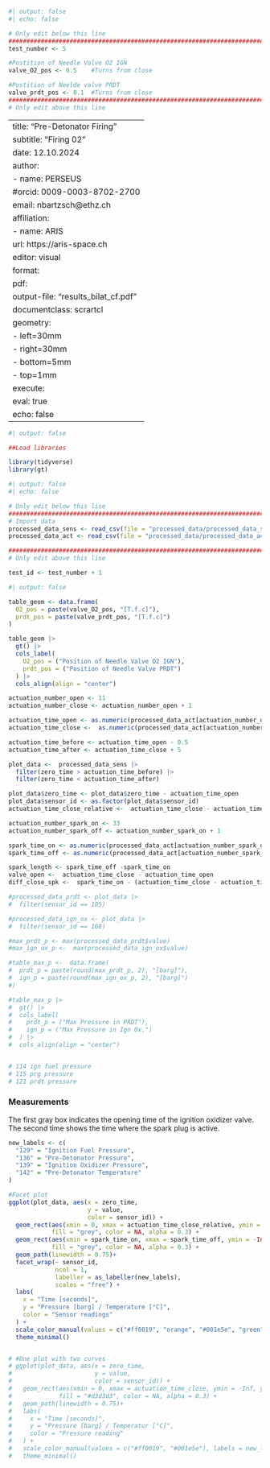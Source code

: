 ```r
#| output: false
#| echo: false

# Only edit below this line
#############################################################################
test_number <- 5

#Postition of Needle Valve O2 IGN
valve_O2_pos <- 0.5    #Turns from close

#Postition of Neelde valve PRDT
valve_prdt_pos <- 0.1  #Turns from close
#############################################################################
# Only edit above this line
```

---
title: "Pre-Detonator Firing"
subtitle: "Firing  02"
date: 12.10.2024 
author:
  - name: PERSEUS
    #orcid: 0009-0003-8702-2700
    email: nbartzsch@ethz.ch
    affiliation: 
      - name: ARIS
        url: https://aris-space.ch
editor: visual
format: 
  pdf:
    output-file: "results_bilat_cf.pdf"
    documentclass: scrartcl
    geometry:
      - left=30mm
      - right=30mm
      - bottom=5mm
      - top=1mm
execute:
  eval: true
  echo: false
---

```r
#| output: false

##Load libraries

library(tidyverse)
library(gt)
```

```r
#| output: false
#| echo: false

# Only edit below this line
#############################################################################
# Import data
processed_data_sens <- read_csv(file = "processed_data/processed_data_sens.csv")
processed_data_act <- read_csv(file = "processed_data/processed_data_act.csv")

#############################################################################
# Only edit above this line

test_id <- test_number + 1
```

```r
#| output: false

table_geom <- data.frame(
  O2_pos = paste(valve_O2_pos, "[T.f.c]"),
  prdt_pos = paste(valve_prdt_pos, "[T.f.c]")
)

table_geom |> 
  gt() |> 
  cols_label(
    O2_pos = ("Position of Needle Valve O2 IGN"), 
    prdt_pos = ("Position of Needle Valve PRDT")
  ) |> 
  cols_align(align = "center")
```

```r

actuation_number_open <- 11
actuation_number_close <- actuation_number_open + 1

actuation_time_open <- as.numeric(processed_data_act[actuation_number_open, 1])
actuation_time_close <-  as.numeric(processed_data_act[actuation_number_close, 1])

actuation_time_before <- actuation_time_open - 0.5
actuation_time_after <- actuation_time_close + 5 

plot_data <-  processed_data_sens |>
  filter(zero_time > actuation_time_before) |>
  filter(zero_time < actuation_time_after)

plot_data$zero_time <- plot_data$zero_time - actuation_time_open
plot_data$sensor_id <- as.factor(plot_data$sensor_id)
actuation_time_close_relative <-  actuation_time_close - actuation_time_open

actuation_number_spark_on <- 33
actuation_number_spark_off <- actuation_number_spark_on + 1

spark_time_on <- as.numeric(processed_data_act[actuation_number_spark_on, 1]) - actuation_time_open
spark_time_off <- as.numeric(processed_data_act[actuation_number_spark_off, 1]) - actuation_time_open

spark_length <- spark_time_off -spark_time_on
valve_open <-  actuation_time_close - actuation_time_open
diff_close_spk <-  spark_time_on - (actuation_time_close - actuation_time_open)

#processed_data_prdt <- plot_data |>
#  filter(sensor_id == 105)

#processed_data_ign_ox <- plot_data |>
#  filter(sensor_id == 108)

#max_prdt_p <- max(processed_data_prdt$value)
#max_ign_ox_p <-  max(processed_data_ign_ox$value)

#table_max_p <-  data.frame(
#  prdt_p = paste(round(max_prdt_p, 2), "[barg]"),
#  ign_p = paste(round(max_ign_ox_p, 2), "[barg]")
#)

#table_max_p |> 
#  gt() |> 
#  cols_label(
#    prdt_p = ("Max Pressure in PRDT"), 
#    ign_p = ("Max Pressure in Ign Ox.")
#  ) |> 
#  cols_align(align = "center")


# 114 ign fuel pressure
# 115 prg pressure
# 121 prdt pressure 
```

### Measurements

The first gray box indicates the opening time of the ignition oxidizer valve. The second time shows the time where the spark plug is active.

```r

new_labels <- c(
  "129" = "Ignition Fuel Pressure",
  "136" = "Pre-Detonator Pressure",
  "139" = "Ignition Oxidizer Pressure",
  "142" = "Pre-Detonator Temperature"
)

#Facet plot
ggplot(plot_data, aes(x = zero_time,
                      y = value,
                      color = sensor_id)) +
  geom_rect(aes(xmin = 0, xmax = actuation_time_close_relative, ymin = -Inf, ymax = Inf),
            fill = "grey", color = NA, alpha = 0.3) +
  geom_rect(aes(xmin = spark_time_on, xmax = spark_time_off, ymin = -Inf, ymax = Inf),
            fill = "grey", color = NA, alpha = 0.3) +
  geom_path(linewidth = 0.75)+
  facet_wrap(~ sensor_id,
             ncol = 1,
             labeller = as_labeller(new_labels),
             scales = "free") +
  labs(
    x = "Time [seconds]",
    y = "Pressure [barg] / Temperature [°C]",
    color = "Sensor readings"
  ) +
  scale_color_manual(values = c("#ff0019", "orange", "#001e5e", "green"), labels = new_labels) +
  theme_minimal()


# #One plot with two curves
# ggplot(plot_data, aes(x = zero_time, 
#                       y = value, 
#                       color = sensor_id)) +
#   geom_rect(aes(xmin = 0, xmax = actuation_time_close, ymin = -Inf, ymax = Inf), 
#             fill = "#d3d3d3", color = NA, alpha = 0.3) +
#   geom_path(linewidth = 0.75)+
#   labs(
#     x = "Time [seconds]",  
#     y = "Pressure [barg] / Temperatur [°C]", 
#     color = "Pressure reading"
#   ) +
#   scale_color_manual(values = c("#ff0019", "#001e5e"), labels = new_labels) +
#   theme_minimal()
```

